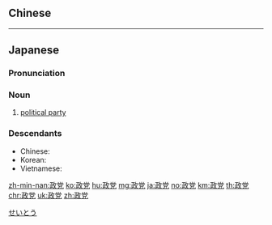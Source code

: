 {{also|政黨}}
==Chinese==
{{zh-see|政黨}}

----

==Japanese==
{{ja-kanjitab|せい|とう|yomi=o}}

===Pronunciation===
{{ja-pron|acc=h|y=ko|せいとう}}

===Noun===
{{ja-noun|せいとう|kyu=政黨|hhira=せいたう}}

# [[political party]]

===Descendants===
* Chinese: {{zh-l|政黨}}
* Korean: {{ko-l|정당}}
* Vietnamese: {{vi-l|chính đảng}}

[[Category:ja:Politics|せいとう]]

[[zh-min-nan:政党]]
[[ko:政党]]
[[hu:政党]]
[[mg:政党]]
[[ja:政党]]
[[no:政党]]
[[km:政党]]
[[th:政党]]
[[chr:政党]]
[[uk:政党]]
[[zh:政党]]